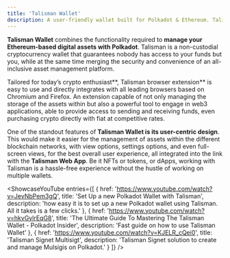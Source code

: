 ```yaml
---
title: 'Talisman Wallet'
description: A user-friendly wallet built for Polkadot & Ethereum. Talisman makes web3 simple for beginners and unlocks superpowers for pros.
---
```






**Talisman Wallet** combines the functionality required to **manage your Ethereum-based digital assets with Polkadot**. Talisman is a non-custodial cryptocurrency wallet that guarantees nobody has access to your funds but you, while at the same time merging the security and convenience of an all-inclusive asset management platform.

Tailored for today’s crypto enthusiast**, Talisman browser extension** is easy to use and directly integrates with all leading browsers based on Chromium and Firefox. An extension capable of not only managing the storage of the assets within but also a powerful tool to engage in web3 applications, able to provide access to sending and receiving funds, even purchasing crypto directly with fiat at competitive rates.

One of the standout features of **Talisman Wallet is its user-centric design**. This would make it easier for the management of assets within the different blockchain networks, with view options, settings options, and even full-screen views, for the best overall user experience, all integrated into the link with the **Talisman Web App**. Be it NFTs or tokens, or dApps, working with Talisman is a hassle-free experience without the hustle of working on multiple wallets.

<ShowcaseYouTube
  entries={[
    {
      href: 'https://www.youtube.com/watch?v=JevNbPem3gQ',
      title: 'Set Up a new Polkadot Wallet with Talisman',
      description: 'how easy it is to set up a new Polkadot wallet using Talisman. All it takes is a few clicks.'
    },
        {
      href: 'https://www.youtube.com/watch?v=hkvGylrEqG8',
      title: 'The Ultimate Guide To Mastering The Talisman Wallet - Polkadot Insider',
      description: 'Fast guide on how to use Talisman Wallet'
    },
    {
      href: 'https://www.youtube.com/watch?v=KJELR_cQei0',
      title: 'Talisman Signet Multisigt',
      description: 'Talisman Signet solution to create and manage Mulsigis on Polkadot.'
    }
  ]} />



